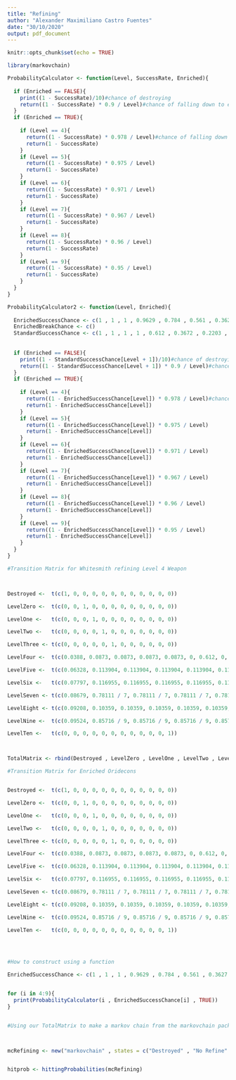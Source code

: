 ```yaml
---
title: "Refining"
author: "Alexander Maximiliano Castro Fuentes"
date: "30/10/2020"
output: pdf_document
---
```


```r
knitr::opts_chunk$set(echo = TRUE)
```



```r

library(markovchain)


```


```r

ProbabilityCalculator <- function(Level, SuccessRate, Enriched){
  
  if (Enriched == FALSE){
    print((1 - SuccessRate)/10)#chance of destroying
    return((1 - SuccessRate) * 0.9 / Level)#chance of falling down to each level
  }
  if (Enriched == TRUE){
  
    if (Level == 4){
      return((1 - SuccessRate) * 0.978 / Level)#chance of falling down to each level
      return(1 - SuccessRate)
    }
    if (Level == 5){
      return((1 - SuccessRate) * 0.975 / Level)
      return(1 - SuccessRate)
    }
    if (Level == 6){
      return((1 - SuccessRate) * 0.971 / Level)
      return(1 - SuccessRate)
    }
    if (Level == 7){
      return((1 - SuccessRate) * 0.967 / Level)
      return(1 - SuccessRate)
    }
    if (Level == 8){
      return((1 - SuccessRate) * 0.96 / Level)
      return(1 - SuccessRate)
    }
    if (Level == 9){
      return((1 - SuccessRate) * 0.95 / Level)
      return(1 - SuccessRate)
    }
  }
}
```



```r

ProbabilityCalculator2 <- function(Level, Enriched){
  
  EnrichedSuccessChance <- c(1 , 1 , 1 , 0.9629 , 0.784 , 0.561 , 0.3627 , 0.2372 , 0.1472 , 0.0904)
  EnrichedBreakChance <- c()
  StandardSuccessChance <- c(1 , 1 , 1 , 1 , 0.612 , 0.3672 , 0.2203 , 0.1296 , 0.0792 , 0.476)
  
  
  if (Enriched == FALSE){
    print((1 - StandardSuccessChance[Level + 1])/10)#chance of destroying
    return((1 - StandardSuccessChance[Level + 1]) * 0.9 / Level)#chance of falling down to each level
  }
  if (Enriched == TRUE){
  
    if (Level == 4){
      return((1 - EnrichedSuccessChance[Level]) * 0.978 / Level)#chance of falling down to each level
      return(1 - EnrichedSuccessChance[Level])
    }
    if (Level == 5){
      return((1 - EnrichedSuccessChance[Level]) * 0.975 / Level)
      return(1 - EnrichedSuccessChance[Level])
    }
    if (Level == 6){
      return((1 - EnrichedSuccessChance[Level]) * 0.971 / Level)
      return(1 - EnrichedSuccessChance[Level])
    }
    if (Level == 7){
      return((1 - EnrichedSuccessChance[Level]) * 0.967 / Level)
      return(1 - EnrichedSuccessChance[Level])
    }
    if (Level == 8){
      return((1 - EnrichedSuccessChance[Level]) * 0.96 / Level)
      return(1 - EnrichedSuccessChance[Level])
    }
    if (Level == 9){
      return((1 - EnrichedSuccessChance[Level]) * 0.95 / Level)
      return(1 - EnrichedSuccessChance[Level])
    }
  }
}
```




```r


#Transition Matrix for Whitesmith refining Level 4 Weapon



Destroyed <-  t(c(1, 0, 0, 0, 0, 0, 0, 0, 0, 0, 0, 0))

LevelZero <-  t(c(0, 0, 1, 0, 0, 0, 0, 0, 0, 0, 0, 0))

LevelOne <-   t(c(0, 0, 0, 1, 0, 0, 0, 0, 0, 0, 0, 0))

LevelTwo <-   t(c(0, 0, 0, 0, 1, 0, 0, 0, 0, 0, 0, 0))

LevelThree <- t(c(0, 0, 0, 0, 0, 1, 0, 0, 0, 0, 0, 0))

LevelFour <-  t(c(0.0388, 0.0873, 0.0873, 0.0873, 0.0873, 0, 0.612, 0, 0, 0, 0, 0))

LevelFive <-  t(c(0.06328, 0.113904, 0.113904, 0.113904, 0.113904, 0.113904, 0, 0.3672, 0, 0, 0, 0))

LevelSix <-   t(c(0.07797, 0.116955, 0.116955, 0.116955, 0.116955, 0.116955, 0.116955, 0, 0.2203, 0, 0, 0))

LevelSeven <- t(c(0.08679, 0.78111 / 7, 0.78111 / 7, 0.78111 / 7, 0.78111 / 7, 0.78111 / 7, 0.78111 / 7, 0.78111 / 7, 0, 0.1321, 0, 0))

LevelEight <- t(c(0.09208, 0.10359, 0.10359, 0.10359, 0.10359, 0.10359, 0.10359, 0.10359, 0.10359, 0, 0.0792, 0))

LevelNine <-  t(c(0.09524, 0.85716 / 9, 0.85716 / 9, 0.85716 / 9, 0.85716 / 9, 0.85716 / 9, 0.85716 / 9, 0.85716 / 9, 0.85716 / 9, 0.85716 / 9, 0, 0.0476))

LevelTen <-   t(c(0, 0, 0, 0, 0, 0, 0, 0, 0, 0, 0, 1))



TotalMatrix <- rbind(Destroyed , LevelZero , LevelOne , LevelTwo , LevelThree , LevelFour , LevelFive , LevelSix , LevelSeven , LevelEight , LevelNine , LevelTen)

```



```r

#Transition Matrix for Enriched Oridecons


Destroyed <-  t(c(1, 0, 0, 0, 0, 0, 0, 0, 0, 0, 0, 0))

LevelZero <-  t(c(0, 0, 1, 0, 0, 0, 0, 0, 0, 0, 0, 0))

LevelOne <-   t(c(0, 0, 0, 1, 0, 0, 0, 0, 0, 0, 0, 0))

LevelTwo <-   t(c(0, 0, 0, 0, 1, 0, 0, 0, 0, 0, 0, 0))

LevelThree <- t(c(0, 0, 0, 0, 0, 1, 0, 0, 0, 0, 0, 0))

LevelFour <-  t(c(0.0388, 0.0873, 0.0873, 0.0873, 0.0873, 0, 0.612, 0, 0, 0, 0, 0))

LevelFive <-  t(c(0.06328, 0.113904, 0.113904, 0.113904, 0.113904, 0.113904, 0, 0.3672, 0, 0, 0, 0))

LevelSix <-   t(c(0.07797, 0.116955, 0.116955, 0.116955, 0.116955, 0.116955, 0.116955, 0, 0.2203, 0, 0, 0))

LevelSeven <- t(c(0.08679, 0.78111 / 7, 0.78111 / 7, 0.78111 / 7, 0.78111 / 7, 0.78111 / 7, 0.78111 / 7, 0.78111 / 7, 0, 0.1321, 0, 0))

LevelEight <- t(c(0.09208, 0.10359, 0.10359, 0.10359, 0.10359, 0.10359, 0.10359, 0.10359, 0.10359, 0, 0.0792, 0))

LevelNine <-  t(c(0.09524, 0.85716 / 9, 0.85716 / 9, 0.85716 / 9, 0.85716 / 9, 0.85716 / 9, 0.85716 / 9, 0.85716 / 9, 0.85716 / 9, 0.85716 / 9, 0, 0.0476))

LevelTen <-   t(c(0, 0, 0, 0, 0, 0, 0, 0, 0, 0, 0, 1))


  
  
#How to construct using a function


```





```r


EnrichedSuccessChance <- c(1 , 1 , 1 , 0.9629 , 0.784 , 0.561 , 0.3627 , 0.2372 , 0.1472 , 0.0904)


for (i in 4:9){
  print(ProbabilityCalculator(i , EnrichedSuccessChance[i] , TRUE))
}



```

























```r

#Using our TotalMatrix to make a markov chain from the markovchain package



mcRefining <- new("markovchain" , states = c("Destroyed" , "No Refine" , "+1" , "+2" , "+3" , "+4" , "+5" , "+6" , "+7" , "+8" , "+9" , "+10") , byrow = TRUE , transitionMatrix = TotalMatrix , name = "Refining")


hitprob <- hittingProbabilities(mcRefining)

```

